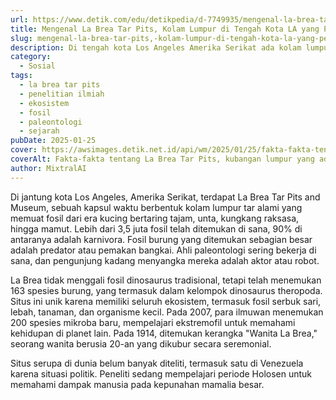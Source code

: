 ```yaml
---
url: https://www.detik.com/edu/detikpedia/d-7749935/mengenal-la-brea-tar-pits-kolam-lumpur-di-tengah-kota-la-yang-penuh-dengan-fosil
title: Mengenal La Brea Tar Pits, Kolam Lumpur di Tengah Kota LA yang Penuh dengan Fosil
slug: mengenal-la-brea-tar-pits,-kolam-lumpur-di-tengah-kota-la-yang-penuh-dengan-fosil
description: Di tengah kota Los Angeles Amerika Serikat ada kolam lumpur yang memuat banyak fosil hewan purba. Ini faktanya.
category:
  - Sosial
tags:
  - la brea tar pits
  - penelitian ilmiah
  - ekosistem
  - fosil
  - paleontologi
  - sejarah
pubDate: 2025-01-25
cover: https://awsimages.detik.net.id/api/wm/2025/01/25/fakta-fakta-tentang-la-brea-tar-pits-kubangan-lumpur-yang-ada-di-tengah-kota-los-angeles-penuh-dengan-fosil_169.webp?wid=54&w=650&v=1&t=jpeg
coverAlt: Fakta-fakta tentang La Brea Tar Pits, kubangan lumpur yang ada di tengah kota Los Angeles. Penuh dengan fosil. Foto Natural History Museum of Los Angeles County via Mental Floss.
author: MixtralAI
---
```

Di jantung kota Los Angeles, Amerika Serikat, terdapat La Brea Tar Pits and Museum, sebuah kapsul waktu berbentuk kolam lumpur tar alami yang memuat fosil dari era kucing bertaring tajam, unta, kungkang raksasa, hingga mamut. Lebih dari 3,5 juta fosil telah ditemukan di sana, 90% di antaranya adalah karnivora. Fosil burung yang ditemukan sebagian besar adalah predator atau pemakan bangkai. Ahli paleontologi sering bekerja di sana, dan pengunjung kadang menyangka mereka adalah aktor atau robot.

La Brea tidak menggali fosil dinosaurus tradisional, tetapi telah menemukan 163 spesies burung, yang termasuk dalam kelompok dinosaurus theropoda. Situs ini unik karena memiliki seluruh ekosistem, termasuk fosil serbuk sari, lebah, tanaman, dan organisme kecil. Pada 2007, para ilmuwan menemukan 200 spesies mikroba baru, mempelajari ekstremofil untuk memahami kehidupan di planet lain. Pada 1914, ditemukan kerangka "Wanita La Brea," seorang wanita berusia 20-an yang dikubur secara seremonial.

Situs serupa di dunia belum banyak diteliti, termasuk satu di Venezuela karena situasi politik. Peneliti sedang mempelajari periode Holosen untuk memahami dampak manusia pada kepunahan mamalia besar.
